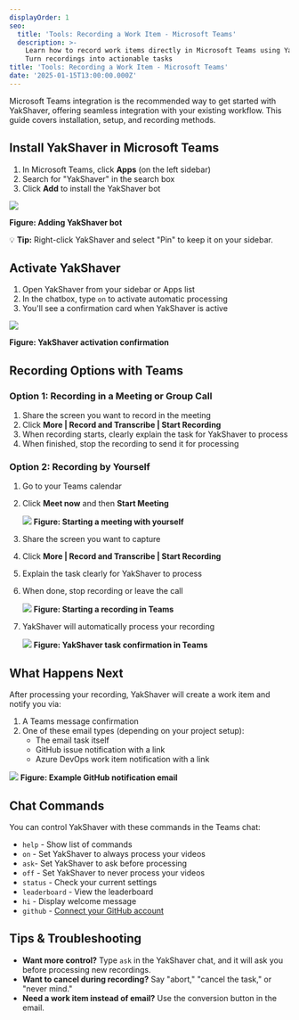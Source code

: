 ```yaml
---
displayOrder: 1
seo:
  title: 'Tools: Recording a Work Item - Microsoft Teams'
  description: >-
    Learn how to record work items directly in Microsoft Teams using YakShaver.
    Turn recordings into actionable tasks
title: 'Tools: Recording a Work Item - Microsoft Teams'
date: '2025-01-15T13:00:00.000Z'
---
```


Microsoft Teams integration is the recommended way to get started with YakShaver, offering seamless integration with your existing workflow. This guide covers installation, setup, and recording methods.

## Install YakShaver in Microsoft Teams

1. In Microsoft Teams, click **Apps** (on the left sidebar)
2. Search for "YakShaver" in the search box
3. Click **Add** to install the YakShaver bot

![](/adding-bot.png)

**Figure: Adding YakShaver bot**

💡 **Tip:** Right-click YakShaver and select "Pin" to keep it on your sidebar.

## Activate YakShaver

1. Open YakShaver from your sidebar or Apps list
2. In the chatbox, type `on` to activate automatic processing
3. You'll see a confirmation card when YakShaver is active

![](/turn-on-card.png)

**Figure: YakShaver activation confirmation**

## Recording Options with Teams

### Option 1: Recording in a Meeting or Group Call

1. Share the screen you want to record in the meeting
2. Click **More | Record and Transcribe | Start Recording**
3. When recording starts, clearly explain the task for YakShaver to process
4. When finished, stop the recording to send it for processing

### Option 2: Recording by Yourself

1. Go to your Teams calendar
2. Click **Meet now** and then **Start Meeting**

   ![](/YakShaver/Blogs/meeting-with-yourself.png)
   **Figure: Starting a meeting with yourself**
3. Share the screen you want to capture
4. Click **More | Record and Transcribe | Start Recording**
5. Explain the task clearly for YakShaver to process
6. When done, stop recording or leave the call

   ![](/YakShaver/Blogs/start-recording.png)
   **Figure: Starting a recording in Teams**
7. YakShaver will automatically process your recording

   ![](/YakShaver/yakshaver-is-done.png)
   **Figure: YakShaver task confirmation in Teams**

## What Happens Next

After processing your recording, YakShaver will create a work item and notify you via:

1. A Teams message confirmation
2. One of these email types (depending on your project setup):
   * The email task itself
   * GitHub issue notification with a link
   * Azure DevOps work item notification with a link

![](/YakShaver/yakshaver-github-email.png)
**Figure: Example GitHub notification email**

## Chat Commands

You can control YakShaver with these commands in the Teams chat:

* `help` - Show list of commands
* `on` - Set YakShaver to always process your videos
* `ask`- Set YakShaver to ask before processing
* `off` - Set YakShaver to never process your videos
* `status` - Check your current settings
* `leaderboard` - View the leaderboard
* `hi` - Display welcome message
* `github` - [Connect your GitHub account](/docs/connect-your-github-account)

## Tips & Troubleshooting

* **Want more control?** Type `ask` in the YakShaver chat, and it will ask you before processing new recordings.
* **Want to cancel during recording?** Say "abort," "cancel the task," or "never mind."
* **Need a work item instead of email?** Use the conversion button in the email.
